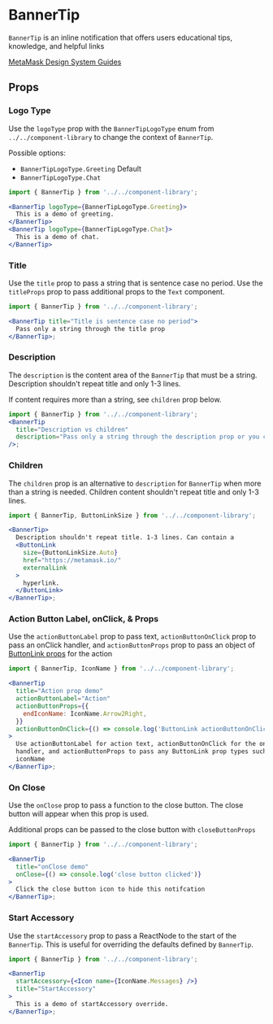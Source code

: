 
# BannerTip

`BannerTip` is an inline notification that offers users educational tips, knowledge, and helpful links

[MetaMask Design System Guides](https://www.notion.so/MetaMask-Design-System-Guides-Design-f86ecc914d6b4eb6873a122b83c12940)

<Canvas>
  <Story id="components-componentlibrary-bannertip--default-story" />
</Canvas>

## Props

<ArgsTable of={BannerTip} />

### Logo Type

Use the `logoType` prop with the `BannerTipLogoType` enum from `../../component-library` to change the context of `BannerTip`.

Possible options:

- `BannerTipLogoType.Greeting` Default
- `BannerTipLogoType.Chat`

<Canvas>
  <Story id="components-componentlibrary-bannertip--logo-type" />
</Canvas>

```jsx
import { BannerTip } from '../../component-library';

<BannerTip logoType={BannerTipLogoType.Greeting}>
  This is a demo of greeting.
</BannerTip>
<BannerTip logoType={BannerTipLogoType.Chat}>
  This is a demo of chat.
</BannerTip>
```

### Title

Use the `title` prop to pass a string that is sentence case no period. Use the `titleProps` prop to pass additional props to the `Text` component.

<Canvas>
  <Story id="components-componentlibrary-bannertip--title" />
</Canvas>

```jsx
import { BannerTip } from '../../component-library';

<BannerTip title="Title is sentence case no period">
  Pass only a string through the title prop
</BannerTip>;
```

### Description

The `description` is the content area of the `BannerTip` that must be a string. Description shouldn't repeat title and only 1-3 lines.

If content requires more than a string, see `children` prop below.

<Canvas>
  <Story id="components-componentlibrary-bannertip--description" />
</Canvas>

```jsx
import { BannerTip } from '../../component-library';
<BannerTip
  title="Description vs children"
  description="Pass only a string through the description prop or you can use children if the contents require more"
/>;
```

### Children

The `children` prop is an alternative to `description` for `BannerTip` when more than a string is needed. Children content shouldn't repeat title and only 1-3 lines.

<Canvas>
  <Story id="components-componentlibrary-bannertip--children" />
</Canvas>

```jsx
import { BannerTip, ButtonLinkSize } from '../../component-library';

<BannerTip>
  Description shouldn't repeat title. 1-3 lines. Can contain a
  <ButtonLink
    size={ButtonLinkSize.Auto}
    href="https://metamask.io/"
    externalLink
  >
    hyperlink.
  </ButtonLink>
</BannerTip>;
```

### Action Button Label, onClick, & Props

Use the `actionButtonLabel` prop to pass text, `actionButtonOnClick` prop to pass an onClick handler, and `actionButtonProps` prop to pass an object of [ButtonLink props](/docs/components-componentlibrary-buttonlink--default-story) for the action

<Canvas>
  <Story id="components-componentlibrary-bannertip--action-button" />
</Canvas>

```jsx
import { BannerTip, IconName } from '../../component-library';

<BannerTip
  title="Action prop demo"
  actionButtonLabel="Action"
  actionButtonProps={{
    endIconName: IconName.Arrow2Right,
  }}
  actionButtonOnClick={() => console.log('ButtonLink actionButtonOnClick demo')}
>
  Use actionButtonLabel for action text, actionButtonOnClick for the onClick
  handler, and actionButtonProps to pass any ButtonLink prop types such as
  iconName
</BannerTip>;
```

### On Close

Use the `onClose` prop to pass a function to the close button. The close button will appear when this prop is used.

Additional props can be passed to the close button with `closeButtonProps`

<Canvas>
  <Story id="components-componentlibrary-bannertip--on-close" />
</Canvas>

```jsx
import { BannerTip } from '../../component-library';

<BannerTip
  title="onClose demo"
  onClose={() => console.log('close button clicked')}
>
  Click the close button icon to hide this notifcation
</BannerTip>;
```

### Start Accessory

Use the `startAccessory` prop to pass a ReactNode to the start of the `BannerTip`. This is useful for overriding the defaults defined by `BannerTip`.

<Canvas>
  <Story id="components-componentlibrary-bannertip--start-accessory" />
</Canvas>

```jsx
import { BannerTip } from '../../component-library';

<BannerTip
  startAccessory={<Icon name={IconName.Messages} />}
  title="StartAccessory"
>
  This is a demo of startAccessory override.
</BannerTip>;
```
